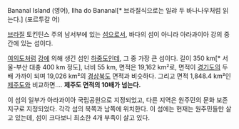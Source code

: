 Bananal Island (영어), Ilha do Bananal[* 브라질식으로는 일랴 두 바나나우처럼 읽는다.] (포르투갈 어)

[[브라질]] 토킨틴스 주의 남서부에 있는 [[섬]]으로서, 바다의 섬이 아니라 아라과이아 강의 중간에 있는 섬이다. 

[[여의도]]처럼 [[강]]에 의해 생긴 섬인 [[하중도]]인데, 그 중 가장 큰 섬이다. 길이 350 km[* 서울-부산 대충 400 km 정도], 너비 55 km, 면적은 19,162 km²로, 면적이 [[경기도]]의 두배 가까이 되며 19,026 km²의 [[경상북도]] 면적과 비슷하다. 그리고 면적 1,848.4 km²인 [[제주도]]와 비교하면.... '''제주도 면적의 10배가 넘는다.'''

이 섬의 일부가 아라과이아 국립공원으로 지정되었고, 다른 지역은 원주민의 문화 보존지구로 지정되었다. 각각 섬의 북쪽과 남쪽에 위치한다. 이 섬에는 현재는 원주민들만 살고 있는데, 섬이 크다보니 최소한 4개 부족이 살고 있다.
